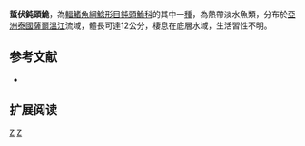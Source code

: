{{Speciesbox 
| taxon = Amblyceps protentum
| status = DD
| status_system = IUCN3.1
| authority = [[Ng|Ng]] & [[Wright|Wright]], 2009
}}
'''蜇伏鈍頭鮠'''，為[[輻鰭魚綱|輻鰭魚綱]][[鯰形目|鯰形目]][[鈍頭鮠科|鈍頭鮠科]]的其中一[[種|種]]，為熱帶淡水魚類，分布於[[亞洲|亞洲]][[泰國|泰國]][[薩爾溫江|薩爾溫江]]流域，體長可達12公分，棲息在底層水域，生活習性不明。

==参考文献==
*{{FishBase_species|genus=Amblyceps|species=protentum |year=2015|month=4}}

== 扩展阅读 ==
{{refbegin}}
{{wikispecies-inline|Amblyceps protentum |蜇伏鈍頭鮠}}
{{refend}}
{{Taxonbar|from=Q5877382}}

[[Category:IUCN红色名录数据缺乏物种|Z]]
[[Category:鈍頭鮠屬|Z]]